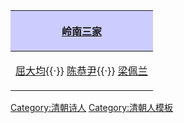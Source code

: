 {|align="center" style="border:1px solid #AAAAAA; margin-top:5px; margin-bottom:5px;"
!style="background-color:#CCCCFF;"|[[岭南三家]]
|-
|[[屈大均]]{{·}} [[陈恭尹]]{{·}} [[梁佩兰]]
|}
<noinclude>[[Category:清朝诗人]][[Category:清朝人模板]]</noinclude>